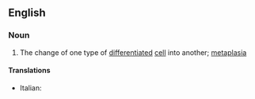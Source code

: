 ==English==

===Noun===
{{wikipedia}}
{{en-noun|s|-}}

#{{biology}} The change of one type of [[differentiated]] [[cell]] into another; [[metaplasia]]

====Translations====
{{trans-top|change of one type of differentiated cell into another}}
* Italian: {{t-|it|transdifferenziazione|lang=it|f}}
{{trans-mid}}
{{trans-bottom}}